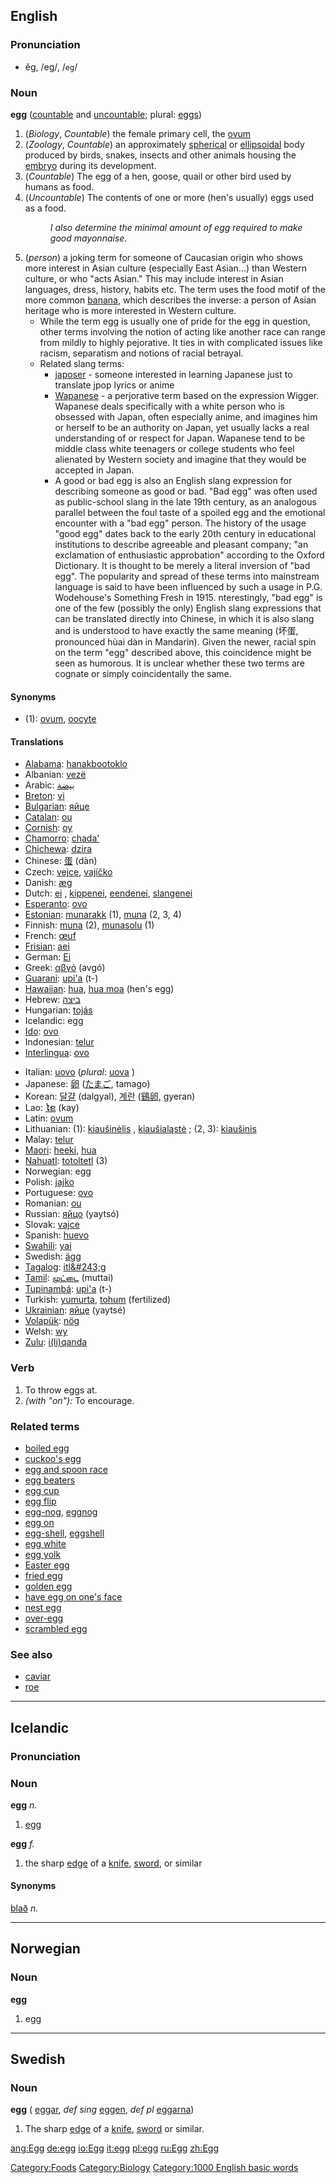 {{wikipedia}}
==English==

===Pronunciation===
*ĕg, /eg/, /<tt>eg</tt>/

===Noun===
'''egg''' ([[countable]] and [[uncountable]]; plural: [[eggs]])

# (''Biology'', ''Countable'') the female primary cell, the [[ovum]]
# (''Zoology'', ''Countable'') an approximately [[spherical]] or [[ellipsoidal]] body produced by birds, snakes, insects and other animals housing the [[embryo]] during its development.
# (''Countable'') The egg of a hen, goose, quail or other bird used by humans as food.
# (''Uncountable'') The contents of one or more (hen's usually) eggs used as a food.
#:''I also determine the minimal amount of egg required to make good mayonnaise''.
# (''person'') a joking term for someone of Caucasian origin who shows more interest in Asian culture (especially East Asian...) than Western culture, or who "acts Asian." This may include interest in Asian languages, dress, history, habits etc. The term uses the food motif of the more common [[banana]], which describes the inverse: a person of Asian heritage who is more interested in Western culture.
#* While the term egg is usually one of pride for the egg in question, other terms involving the notion of acting like another race can range from mildly to highly pejorative. It ties in with complicated issues like racism, separatism and notions of racial betrayal.
#* Related slang terms: 
#** [[japoser]] - someone interested in learning Japanese just to translate jpop lyrics or anime
#** [[Wapanese]] - a perjorative term based on the expression Wigger. Wapanese deals specifically with a white person who is obsessed with Japan, often especially anime, and imagines him or herself to be an authority on Japan, yet usually lacks a real understanding of or respect for Japan. Wapanese tend to be middle class white teenagers or college students who feel alienated by Western society and imagine that they would be accepted in Japan.
#** A good or bad egg is also an English slang expression for describing someone as good or bad. "Bad egg" was often used as public-school slang in the late 19th century, as an analogous parallel between the foul taste of a spoiled egg and the emotional encounter with a "bad egg" person. The history of the usage "good egg" dates back to the early 20th century in educational institutions to describe agreeable and pleasant company; "an exclamation of enthusiastic approbation" according to the Oxford Dictionary. It is thought to be merely a literal inversion of "bad egg". The popularity and spread of these terms into mainstream language is said to have been influenced by such a usage in P.G. Wodehouse's Something Fresh in 1915.  nterestingly, "bad egg" is one of the few (possibly the only) English slang expressions that can be translated directly into Chinese, in which it is also slang and is understood to have exactly the same meaning (坏蛋, pronounced hùai dàn in Mandarin). Given the newer, racial spin on the term "egg" described above, this coincidence might be seen as humorous. It is unclear whether these two terms are cognate or simply coincidentally the same.

====Synonyms====

*(1): [[ovum]], [[oocyte]]

====Translations====
{{top}}
*[[Alabama]]: [[hanakbootoklo]]
*Albanian: [[vezë]] {{f}}
*Arabic: [[بيضة]]
*[[Breton]]: [[vi]] {{m}}
*[[Bulgarian]]: [[яйце]]
*[[Catalan]]: [[ou]] {{m}}
*[[Cornish]]: [[oy]] {{m}}
*[[Chamorro]]: [[chada']]
*[[Chichewa]]: [[dzira]]
*Chinese: [[蛋]] (dàn)
*Czech: [[vejce]], [[vajíčko]] {{n}}
*Danish: [[æg]] {{n}}
*Dutch: [[ei]] {{n}}, [[kippenei]], [[eendenei]], [[slangenei]]
*[[Esperanto]]: [[ovo]]
*[[Estonian]]: [[munarakk]] (1), [[muna]] (2, 3, 4)
*Finnish: [[muna]] (2), [[munasolu]] (1)
*French: [[œuf]] {{m}}
*[[Frisian]]: [[aei]]
*German: [[Ei]] {{n}}
*Greek: [[αβγό]] (avgó)
*[[Guarani]]: [[upi'a]] (t-)
*[[Hawaiian]]: [[hua]], [[hua moa]] (hen's egg)
*Hebrew: [[ביצה]] {{f}}
*Hungarian: [[tojás]]
*Icelandic: egg
*[[Ido]]: [[ovo]]
*Indonesian: [[telur]]
*[[Interlingua]]: [[ovo]]
{{mid}}
*Italian: [[uovo]] {{m}} (''plural'': [[uova]] {{f}})
*Japanese: [[卵]] ([[たまご]], tamago)
*Korean: [[달걀]] (dalgyal), [[계란]] ([[鷄卵]], gyeran)
*Lao: [[ໄຂ]] (kay)
*Latin: [[ovum]] {{n}}
*Lithuanian: (1): [[kiaušinėlis]] {{m}}, [[kiaušialąstė]] {{f}}; (2, 3): [[kiaušinis]] {{m}}
*Malay: [[telur]]
*[[Maori]]: [[heeki]], [[hua]]
*[[Nahuatl]]: [[totoltetl]] (3)
*Norwegian: egg {{n}}
*Polish: [[jajko]]
*Portuguese: [[ovo]] {{m}}
*Romanian: [[ou]] {{n}}
*Russian: [[яйцо]] (yaytsó) {{n}}
*Slovak: [[vajce]] {{n}}
*Spanish: [[huevo]] {{m}}
*[[Swahili]]: [[yai]]
*Swedish: [[ägg]] {{n}}
*[[Tagalog]]: [[itl&#243;g]]
*[[Tamil]]: [[முட்டை]] (muttai)
*[[Tupinambá]]: [[upi'a]] (t-)
*Turkish: [[yumurta]], [[tohum]] (fertilized)
*[[w:Ukrainian language|Ukrainian]]: [[яйце]] (yaytsé) {{n}}
*[[Volapük]]: [[nög]]
*Welsh: [[wy]]
*[[Zulu]]: [[i(li)qanda]]
{{bottom}}

===Verb===
{{en-infl-reg-consonant|egg||}}
# To throw eggs at.
# ''(with "on"):'' To encourage.

===Related terms===
*[[boiled egg]]
*[[cuckoo's egg]]
*[[egg and spoon race]]
*[[egg beaters]]
*[[egg cup]]
*[[egg flip]]
*[[egg-nog]], [[eggnog]]
*[[egg on]]
*[[egg-shell]], [[eggshell]]
*[[egg white]]
*[[egg yolk]]
*[[Easter egg]]
*[[fried egg]]
*[[golden egg]]
*[[have egg on one's face]]
*[[nest egg]]
*[[over-egg]]
*[[scrambled egg]]

===See also===
*[[caviar]]
*[[roe]]

[[Category:Foods]]
[[Category:Biology]]
----

==Icelandic==
===Pronunciation===
{{IPA|[ˈɛɡ̊ː]}}

===Noun===
'''egg''' ''n.''

# [[#English|egg]]

{{is-decl-noun|egg|egg|eggi|eggs
|eggið|eggið|egginu|eggsins
|egg|egg|eggjum|eggja
|eggin|eggin|eggjunum|eggjanna}}

'''egg''' ''f.''

# the sharp [[edge]] of a [[knife]], [[sword]], or similar

{{is-decl-noun|egg|egg|egg|eggjar
|eggin|eggina|egginni|eggjarinnar
|eggjar|eggjar|eggjum|eggja
|eggjarnar|eggjarnar|eggjunum|eggjanna}}

====Synonyms====
[[blað]] ''n.''

----

==Norwegian==
===Noun===
'''egg'''

# egg

----

==Swedish==
===Noun===
'''egg''' {{c}} ({{p}} [[eggar]], ''def sing'' [[eggen]], ''def pl'' [[eggarna]])

# The sharp [[edge]] of a [[knife]], [[sword]] or similar.

[[Category:1000 English basic words]]

[[ang:Egg]]
[[de:egg]]
[[io:Egg]]
[[it:egg]]
[[pl:egg]]
[[ru:Egg]]
[[zh:Egg]]